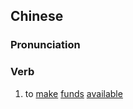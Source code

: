 {{also|支拨}}
==Chinese==
{{zh-forms|s=支拨}}

===Pronunciation===
{{zh-pron
|m=zhībō
|c=zi1 but6
|cat=v
}}

===Verb===
{{zh-verb}}

# to [[make]] [[funds]] [[available]]